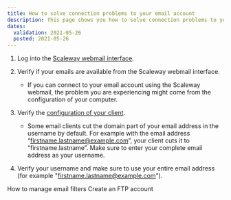 ```yaml
---
title: How to solve connection problems to your email account
description: This page shows you how to solve connection problems to your email account.
dates:
  validation: 2021-05-26
  posted: 2021-05-26
---
```



1. Log into the [Scaleway webmail interface](https://webmail.online.net/). 
2. Verify if your emails are available from the Scaleway webmail interface.

    <Message type="note">

    - If you can connect to your email account using the Scaleway webmail, the problem you are experiencing might come from the configuration of your computer.
        
    </Message>

3. Verify the [configuration of your client](/webhosting/classic/how-to/check-emails). 

    <Message type="note">

    - Some email clients cut the domain part of your email address in the username by default. For example with the email address “[firstname.lastname@example.com](mailto:firstname.lastname@example.com)”, your client cuts it to “firstname.lastname”. Make sure to enter your complete email address as your username. 
          
    </Message>

4. Verify your username and make sure to use your entire email address (for example "[firstname.lastname@example.com](mailto:firstname.lastname@example.com)"). 

<Navigation title="See Also">
  <PreviousButton to="/webhosting/classic/how-to/manage-email-filter/">How to manage email filters</PreviousButton>
  <NextButton to="/webhosting/classic/how-to/create-ftp-account/">Create an FTP account</NextButton>
</Navigation> 
